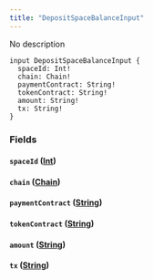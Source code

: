 ```yaml
---
title: "DepositSpaceBalanceInput"
---
```


No description

```
input DepositSpaceBalanceInput {
  spaceId: Int!
  chain: Chain!
  paymentContract: String!
  tokenContract: String!
  amount: String!
  tx: String!
}

```

### Fields[](#fields "Direct link to heading")

#### `spaceId` ([Int](/developer/graphql-api/references/scalars/int))[](#spaceid-int "Direct link to heading")

#### `chain` ([Chain](/developer/graphql-api/references/enums/chain))[](#chain-chain "Direct link to heading")

#### `paymentContract` ([String](/developer/graphql-api/references/scalars/string))[](#paymentcontract-string "Direct link to heading")

#### `tokenContract` ([String](/developer/graphql-api/references/scalars/string))[](#tokencontract-string "Direct link to heading")

#### `amount` ([String](/developer/graphql-api/references/scalars/string))[](#amount-string "Direct link to heading")

#### `tx` ([String](/developer/graphql-api/references/scalars/string))[](#tx-string "Direct link to heading")